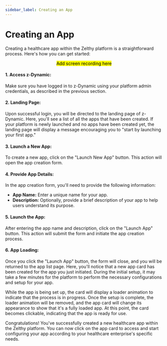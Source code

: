 ```yaml
---
sidebar_label: Creating an App
---
```


# Creating an App

Creating a healthcare app within the Zelthy platform is a straightforward process. Here's how you can get started:

<center> <mark> Add screen recording here </mark> </center>

#### 1. Access z-Dynamic:

Make sure you have logged in to z-Dynamic using your platform admin credentials, as described in the previous section.

#### 2. Landing Page:

Upon successful login, you will be directed to the landing page of z-Dynamic. Here, you'll see a list of all the apps that have been created. If your platform is newly launched and no apps have been created yet, the landing page will display a message encouraging you to "start by launching your first app."

#### 3. Launch a New App:

To create a new app, click on the "Launch New App" button. This action will open the app creation form.

#### 4. Provide App Details:

In the app creation form, you'll need to provide the following information:

- **App Name:** Enter a unique name for your app.
- **Description:** Optionally, provide a brief description of your app to help users understand its purpose.

#### 5. Launch the App:

After entering the app name and description, click on the "Launch App" button. This action will submit the form and initiate the app creation process.

#### 6. App Loading:

Once you click the "Launch App" button, the form will close, and you will be returned to the app list page. Here, you'll notice that a new app card has been created for the app you just initiated. During the initial setup, it may take a few minutes for the platform to perform the necessary configurations and setup for your app.

While the app is being set up, the card will display a loader animation to indicate that the process is in progress. Once the setup is complete, the loader animation will be removed, and the app card will change its appearance to show that it's a fully loaded app. At this point, the card becomes clickable, indicating that the app is ready for use.

Congratulations! You've successfully created a new healthcare app within the Zelthy platform. You can now click on the app card to access and start configuring your app according to your healthcare enterprise's specific needs.